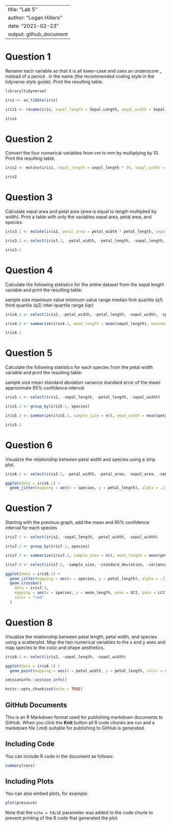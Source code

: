 
---
title: "Lab 5"
author: "Logan Hillers"
date: "2021-02-23"
output: github_document
---
# Question 1
Rename each variable so that it is all lower-case and uses an underscore _ instead of a period . in the name (the recommended coding style in the tidyverse style guide). Print the resulting table.

```r

library(tidyverse)

iris <- as_tibble(iris)

iris1 <- rename(iris, sepal_length = Sepal.Length, sepal_width = Sepal.Width, petal_length = Petal.Length, petal_width = Petal.Width, species = Species) 

iris1

```

# Question 2
Convert the four numerical variables from cm to mm by multiplying by 10. Print the resulting table.

```r

iris2 <- mutate(iris1, sepal_length = sepal_length * 10, sepal_width = sepal_width * 10, petal_length = petal_length * 10, petal_width = petal_width * 10)

iris2

```

# Question 3
Calculate sepal area and petal area (area is equal to length multiplied by width). Print a table with only the variables sepal area, petal area, and species.

```r

iris3.1 <- mutate(iris2, petal_area = petal_width * petal_length, sepal_area = sepal_width * sepal_length)

iris3.2 <- select(iris3.1, -petal_width, -petal_length, -sepal_length, -sepal_width)

iris3.2

```

# Question 4
Calculate the following statistics for the entire dataset from the sepal length variable and print the resulting table:

sample size
maximum value
minimum value
range
median
first quartile (q1)
third quartile (q2)
inter-quartile range (iqr)

```r

iris4.1 <- select(iris2, -petal_width, -petal_length, -sepal_width, -species)

iris4.2 <- summarize(iris4.1, mean_length = mean(sepal_length), maximum_length = max(sepal_length), minimum_length = min(sepal_length), range_length = max(sepal_length) - min(sepal_length), median_length = median(sepal_length), first_quantile = quantile(sepal_length, .25), third_quantile = quantile(sepal_length, .75), interquartile_range = IQR(sepal_length))

iris4.2

```

# Question 5
Calculate the following statistics for each species from the petal width variable and print the resulting table:

sample size
mean
standard deviation
variance
standard error of the mean
approximate 95% confidence interval

```r

iris5.1 <- select(iris2, -sepal_length, -petal_length, -sepal_width)

iris5.2 <- group_by(iris5.1, species)

iris5.3 <- summarize(iris5.2, sample_size = n(), mean_width = mean(petal_width), standard_deviation = sd(petal_width), variance = var(petal_width), sem = mean(petal_width) / sqrt(sample_size), UCI = mean(petal_width) + (sem * 2), LCI = mean(petal_width) - (sem * 2))

iris5.3

```

# Question 6
Visualize the relationship between petal width and species using a strip plot.

```r

iris6.1 <- select(iris3.1, -petal_width, -petal_area, -sepal_area, -sepal_length, -sepal_width)

ggplot(data = iris6.1) +
  geom_jitter(mapping = aes(x = species, y = petal_length), alpha = .1)

```

# Question 7
Starting with the previous graph, add the mean and 95% confidence interval for each species

```r

iris7.1 <- select(iris2, -sepal_length, -petal_width, -sepal_width)

iris7.2 <- group_by(iris7.1, species)

iris7.3 <- summarize(iris7.2, sample_size = n(), mean_length = mean(petal_length), standard_deviation = sd(petal_length), variance = var(petal_length), sem = mean(petal_length) / sqrt(sample_size), UCI = mean(petal_length) + (sem * 2), LCI = mean(petal_length) - (sem * 2))

iris7.4 <- select(iris7.3, -sample_size, -standard_deviation, -variance, -sem)

ggplot(data = iris6.1) +
  geom_jitter(mapping = aes(x = species, y = petal_length), alpha = .1) +
  geom_crossbar(
    data = iris7.4, 
    mapping = aes(x = species, y = mean_length, ymax = UCI, ymin = LCI),
    color = "red"
  )

```

# Question 8
Visualize the relationship between petal length, petal width, and species using a scatterplot. Map the two numerical variables to the x and y axes and map species to the color and shape aesthetics.
```r

iris8.1 <- select(iris2, -sepal_length, -sepal_width)

ggplot(data = iris8.1) +
  geom_point(mapping = aes(x = petal_width, y = petal_length, color = species))

```

```r
sessioninfo::session_info()
```

```r
knitr::opts_chunk$set(echo = TRUE)
```

## GitHub Documents

This is an R Markdown format used for publishing markdown documents to GitHub. When you click the **Knit** button all R code chunks are run and a markdown file (.md) suitable for publishing to GitHub is generated.

## Including Code

You can include R code in the document as follows:

```r
summary(cars)
```

## Including Plots

You can also embed plots, for example:

```r
plot(pressure)
```

Note that the `echo = FALSE` parameter was added to the code chunk to prevent printing of the R code that generated the plot.
